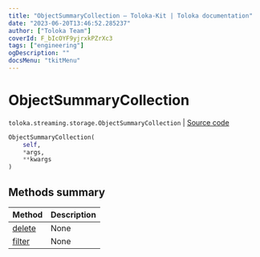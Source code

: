 ```yaml
---
title: "ObjectSummaryCollection — Toloka-Kit | Toloka documentation"
date: "2023-06-20T13:46:52.285237"
author: ["Toloka Team"]
coverId: F_bIcOYF9yjrxkPZrXc3
tags: ["engineering"]
ogDescription: ""
docsMenu: "tkitMenu"
---
```


# ObjectSummaryCollection

`toloka.streaming.storage.ObjectSummaryCollection` | [Source code](https://github.com/Toloka/toloka-kit/blob/v1.2.0/src/streaming/storage.py#L140)

```python
ObjectSummaryCollection(
    self,
    *args,
    **kwargs
)
```

## Methods summary

| Method | Description |
| :------| :-----------|
[delete](/docs/toloka-kit/reference/toloka.streaming.storage.ObjectSummaryCollection.delete)| None
[filter](/docs/toloka-kit/reference/toloka.streaming.storage.ObjectSummaryCollection.filter)| None